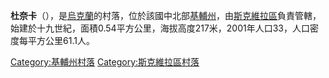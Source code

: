 {{coord|49|54|2|N|29|41|41|E|scale:30000|display=title}}

'''杜奈卡'''（{{lang-uk|Дунайка}}），是[[烏克蘭|烏克蘭]]的村落，位於該國中北部[[基輔州|基輔州]]，由[[斯克維拉區|斯克維拉區]]負責管轄，始建於十九世紀，面積0.54平方公里，海拔高度217米，2001年人口33，人口密度每平方公里61.1人。

{{DEFAULTSORT:Дунайка}}
[[Category:基輔州村落|Category:基輔州村落]]
[[Category:斯克維拉區村落|Category:斯克維拉區村落]]


{{Kiev-geo-stub}}